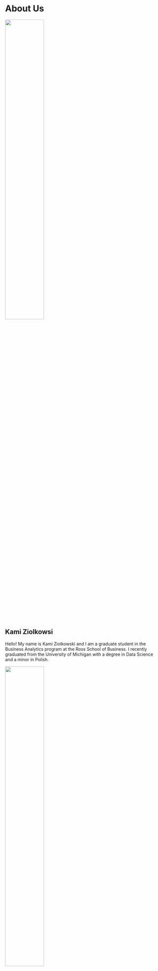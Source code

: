 # About Us {-}

![](group_photo.jpg){width=50%}

## Kami Ziolkowsi

Hello! My name is Kami Ziolkowski and I am a graduate student in the Business Analytics program at the Ross School of Business. I recently graduated from the University of Michigan with a degree in Data Science and a minor in Polish.

![](me2.jpg){width=50%}

In my free time I like to *dance*, bake, and work on my bullet journal. I'm interested in music, coding, and learning really random facts.

A few fun facts about myself:

1. I sneeze when I step into the sun
2. I have been to 30 of the 50 states
3. I have two cats named **Rue** and **Mr. Man**
4. My favorite color is burgundy

## Rajat Kadian

Hello, I am Rajat Kadian and it is nice to meet you on this page! I am from Sonipat, India which is ~ 20 minutes drive from the capital of Delhi. Fun fact, the name *Rajat* is a hindi word which means silver - the metal. My grandmother picked this name for me and, surprisingly, it encapsulates my personality. Silver is a precious metal and besides ornamental value, it displays a variety of uses. It is a demanding metal and if not placed in the right environment it is quite vulnerable to corrosion/decay. Same goes for me, I am a resourceful and driven individual but a non-conducive environment prevents me to shine at what I do. Currently, I am a student at the Ross School of Business *(Go Blue!)* pursuing a graduate degree in Business Analytics. Here I am learning skills primed at the nexus of the business and technology sector. As one of my professors here, Dr. Sanjeev Kumar, said once **"Leadership is fleeting, skills are forever,"** I am honing my skills in this accelerated, competitive program to contribute to the Digital Age and the Age of Innovation. Previously, I have completed my undergraduate studies from Purdue University *(Boiler Up!)* in Economics and Finance. As an individual, I love adventurous activities! Hiking, biking, kayaking etc. give me my child-like energy and enthusiasm. If you have a great camping suggestion or bungee jumping challenge, I will be the one calling dibs. Recently, I have crossed *skydiving* off of my bucket list when I did a fall from 13,500 feet in Indianapolis. I thought it was too low and maybe I can go higher next time! Next on my list is *scuba diving* to discover the aquatic wonders of this world and have a get a new perspective of this beautiful planet. If you know any good places to scuba dive, don't be a stranger and reach out!


**Let me leave you with a 2-Truths-and-a-Lie question.**

1. I can speak Italian.
2. I am a single child.
3. I have addressed a crowd of 10,000+ people.

![](raj.jpg){width=50%}

**Favorite Lines**

Two roads diverged in a wood, and I -

I took the one less traveled by,

And that has made all the difference.
  
*** 

**Let's connect**
rkadian@umich.edu | 765-701-9099

[Check out my LinkedIn!](https://www.linkedin.com/in/kadian)

## Yuqi Shi

Background

My name is Yuqi Shi. I was born and raised in Qingdao, a coastal city in Eastern China, and I graduated with a Bachelor of Business Administration degree in Supply Chain Management & Technology and Operations Management from the University of Wisconsin - Madison (Go Badgers!). Hoping to be a maritime logistic analyst, I'm pursuing my master's degree in Business Analytics at the University of Michigan, Ross School of Business (Go Blue!).

My hometown has the seventh largest commercial port in the world. When I was a kid, I used to sit by the dock, watching the sparkling water imprints left by hundreds of container ships in the setting sun, and forget about time. I hope that one day, with my knowledge and ability, I can contribute to constructing a more efficient and advanced Qingdao Port. 

Other

I love travelling. My friends always joke that I should consider majoring in tourism management. I enjoy "measuring the world" as Alexander Humboldt says and seeing the wonders of the road. I once drove to the depths of the Mongolian prairie, and from Sichuan Province across the Tibetan Plateau to the roof of the world - Mount Everest (although only to the base camp). 

In the three years since I came to the US, I have left my footprints in 45 states, exploring glaciers in the Arctic Circle in Alaska and appreciating the fireworks in front of Cinderella Castle in Florida. If you are also a traveler, please get in touch with me, let's share what we've seen, and plan our next journey :)

![](sb1.jpeg){width=47.5%} ![](road.jpg){width=47.5%}


## Rory Meyer
![](gradphoto.jpg){width=50%}

Hi! My name is Aurora Meyer, but I prefer to go by Rory. I am a graduate student at the Ross School of Business pursuing a Masters in Business Analytics. This past April, I graduated with a degree in Biomedical Engineering from the University of Michigan. I also completed a minor in Computer Science. During my time at Michigan thus far, I learned how to code (the basics) in MATLAB, C++, Python, and HTML + JavaScript. So, I am excited to add R to my list of languages this summer!

I am from Washington D.C. I have 3 older siblings (2 sisters and a brother), a dog named Belle, and a cat named Daisy. After college, I would love to move back to the east coast, but I'm not quite sure where yet. I am also considering moving abroad, likely somewhere in Europe, for a few years since I never had the opportunity to study abroad during undergrad.

Some fun facts about me:

- Italian is my favorite cuisine.
- My favorite ice cream flavor is chocolate chip cookie dough.
- I love to go skiing in Colorado in the winter.
- I prefer a lake vacation over a beach vacation.
- I want to visit Australia one day.

## Kian Tabatabai

**Background**

My name is *Kian Tabatabai*. Yes, a persian name, but not quite 100% persian genes. My mom and dad were both immigrants from Taiwan and Iran, respectively. A look at my face can foster ambiguity about my ethnic background. My ethnic background played a large role in my upbringing in an otherwise small, conservative town. I grew up in York, PA which is about 45 minutes South of Harrisburg, PA. Throughout my life, I was heavily involved in high school extracurricular activities such as highschool soccer and the Math Club. This is where I also found my passions for **business and finance**. 

**Education**

I graduated from the *University of Pittsburgh* in 2021 with a business degree in **Finance**. There, I participated in a research lab as a data analyst which led me to find my passion for data science! I also participated in a student run club called *Panther Equity*. In our weekly meetings, we would work in teams to deliver stock pitches to the entire organization with the possibility of adding to our student-managed portfolio. Currently, I am an MBAn student at the *Ross School of Business* with an expected graduation date of April 2023. Here, I plan to cultivate my knowledge in both finance and technology!

**Interests**

Some of my interests outside of the classroom include **fitness**, **investing**, **videogames**, and **performance cars**. I am a regular gym goer that enjoys to meet others and learn about their fitness goals and journey. I found my passion for fitness around the same time I learned about trading on the stock market (about 17 years old). Since I executed my first trade, I have never stopped reading market news and doing my own research on trading strategies! Finally, in my moments of extra free time, I enjoy playing videogames with my friends online and read about the latest breakthroughs in the performance vehicles industry!

![](About_Me_Photo.jpeg){width=50%}

